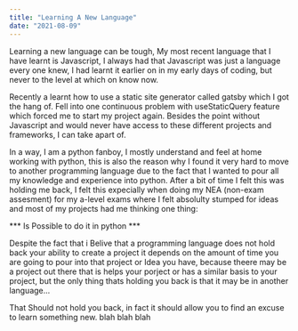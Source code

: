 ```yaml
---
title: "Learning A New Language"
date: "2021-08-09"
---
```


Learning a new language can be tough, My most recent language that I have learnt is Javascript, 
I always had that Javascript was just a language every one knew, I had learnt it earlier on in my
early days of coding, but never to the level at which on know now.

Recently a learnt how to use a static site generator called gatsby which I got the hang of. Fell into 
one continuous problem with useStaticQuery feature which forced me to start my project again. Besides the 
point without Javascript and would never have access to these different projects and frameworks, I can take 
apart of. 

In a way, I am a python fanboy, I mostly understand and feel at home working with python, this is also the reason
why I found it very hard to move to another programming language due to the fact that I wanted to pour all my knowledge 
and experience into python. After a bit of time I felt this was holding me back, I felt this expecially when doing my 
NEA (non-exam assesment) for my a-level exams where I felt absolulty stumped for ideas and most of my projects had me thinking
one thing: 

*** Is Possible to do it in python *** 

Despite the fact that i Belive that a programming language does not hold back your ability to create a project it depends on the 
amount of time you are going to pour into that project or Idea you have, because theere may be a project out there that is helps 
your porject or has a similar basis to your project, but the only thing thats holding you back is that it may be in another 
language...

That Should not hold you back, in fact it should allow you to find an excuse to learn something new. blah blah blah
